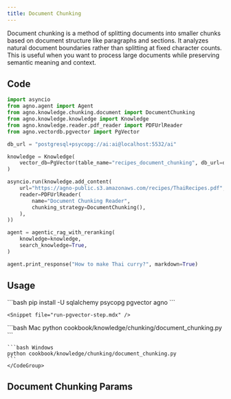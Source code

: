 ```yaml
---
title: Document Chunking
---
```


Document chunking is a method of splitting documents into smaller chunks based on document structure like paragraphs and sections. It analyzes natural document boundaries rather than splitting at fixed character counts. This is useful when you want to process large documents while preserving semantic meaning and context.

## Code

```python
import asyncio
from agno.agent import Agent
from agno.knowledge.chunking.document import DocumentChunking
from agno.knowledge.knowledge import Knowledge
from agno.knowledge.reader.pdf_reader import PDFUrlReader
from agno.vectordb.pgvector import PgVector

db_url = "postgresql+psycopg://ai:ai@localhost:5532/ai"

knowledge = Knowledge(
    vector_db=PgVector(table_name="recipes_document_chunking", db_url=db_url),
)

asyncio.run(knowledge.add_content(
    url="https://agno-public.s3.amazonaws.com/recipes/ThaiRecipes.pdf",
    reader=PDFUrlReader(
        name="Document Chunking Reader",
        chunking_strategy=DocumentChunking(),
    ),
))

agent = agentic_rag_with_reranking(
    knowledge=knowledge,
    search_knowledge=True,
)

agent.print_response("How to make Thai curry?", markdown=True)


```
## Usage

<Steps>
  <Snippet file="create-venv-step.mdx" />

  <Step title="Install libraries">
    ```bash
    pip install -U sqlalchemy psycopg pgvector agno
    ```
  </Step>

    <Snippet file="run-pgvector-step.mdx" />

  <Step title="Run Agent">
    <CodeGroup>
    ```bash Mac
    python cookbook/knowledge/chunking/document_chunking.py
    ```

    ```bash Windows
    python cookbook/knowledge/chunking/document_chunking.py 
    ```
    </CodeGroup>
  </Step>
</Steps>


## Document Chunking Params

<Snippet file="chunking-document.mdx" />
